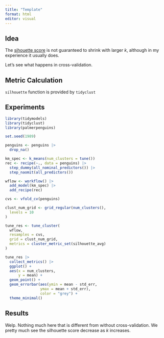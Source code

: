```yaml
---
title: "Template"
format: html
editor: visual
---
```


## Idea

The [sihouette score](https://en.wikipedia.org/wiki/Silhouette_(clustering)) is not guaranteed to shrink with larger $k$, although in my experience it usually does.

Let's see what happens in cross-validation.

## Metric Calculation

`silhouette` function is provided by `tidyclust`

## Experiments

```r
library(tidymodels)
library(tidyclust)
library(palmerpenguins)
```

```r
set.seed(1989)

penguins <- penguins |>
  drop_na()

km_spec <- k_means(num_clusters = tune())
rec <- recipe(~., data = penguins) |>
  step_dummy(all_nominal_predictors()) |>
  step_naomit(all_predictors())

wflow <- workflow() |>
  add_model(km_spec) |>
  add_recipe(rec)

cvs <- vfold_cv(penguins)

clust_num_grid <- grid_regular(num_clusters(),
  levels = 10
)

tune_res <- tune_cluster(
  wflow,
  resamples = cvs,
  grid = clust_num_grid,
  metrics = cluster_metric_set(silhouette_avg)
)

```

```r
tune_res |> 
  collect_metrics() |>
  ggplot() +
  aes(x = num_clusters, 
      y = mean) +
  geom_point() +
  geom_errorbar(aes(ymin = mean - std_err,
                ymax = mean + std_err),
                color = "grey") +
  theme_minimal()
```




## Results

Welp.  Nothing much here that is different from without cross-validation.  We pretty much see the silhouette score decrease as $k$ increases.
